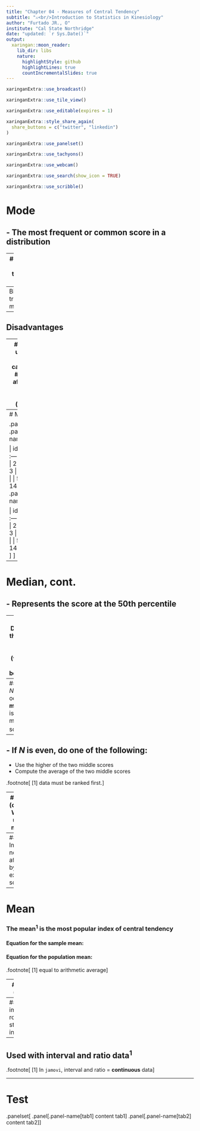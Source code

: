 ```yaml
---
title: "Chapter 04 - Measures of Central Tendency"
subtitle: "⚔<br/>Introduction to Statistics in Kinesiology"
author: "Furtado JR., O"
institute: "Cal State Northridge"
date: "updated: `r Sys.Date()`"
output:
  xaringan::moon_reader:
    lib_dir: libs
    nature:
      highlightStyle: github
      highlightLines: true
      countIncrementalSlides: true
---
```


```r
xaringanExtra::use_broadcast()
```

```r
xaringanExtra::use_tile_view()
```
```r
xaringanExtra::use_editable(expires = 1)
```
```r
xaringanExtra::style_share_again(
  share_buttons = c("twitter", "linkedin")
)
```
```r
xaringanExtra::use_panelset()
```

```r
xaringanExtra::use_tachyons()
```
```r
xaringanExtra::use_webcam()
```

```r
xaringanExtra::use_search(show_icon = TRUE)
```

```r
xaringanExtra::use_scribble()
```


# Mode
## - The most frequent or common score in a distribution

--
## - What if more than one mode?

--
Bimodal, trimodal... multimodal

--
## Disadvantages

--
### 1. Not useful for further calculations
### 2. not affected by extreme scores (outlines)

---
# Median


.panelset[
.panel[.panel-name[even]

| id    | scores |
| :---  | :----: |
| 1     |   2   |
| 2     |   4  |
| 3     |   7  |
| 4     |   11  |
| 5     |   12  |
| 6     |   14  |
]
.panel[.panel-name[odd]

| id    | scores |
| :---  | :----: |
| 1     |   2   |
| 2     |   4  |
| 3     |   7  |
| 4     |   11  |
| 5     |   12  |
| 6     |   14  |
| 7     |   16  |
]
]

---
# Median, cont.
## - Represents the score at the **50th percentile**

--
## - Divides the data set in two (visible in a boxplot)

--
## - If *N* is odd, **median** is the middle score<sup>1</sup> 

--
## - If *N* is even, do one of the following:
- Use the higher of the two middle scores
- Compute the average of the two middle scores


.footnote[
[1] data must be ranked first.
]

---
# Median (cont.)
## When to use the **median**?

### - use with ordinal data or cases of highly skewed distributions

--
### Important: not affected by extreme scores

---
# Mean 

### The **mean**<sup>1</sup> is the most popular index of central tendency

#### Equation for the **sample** mean:
\begin{align} \bar{x}=\frac{\sum x}{n} \end{align}

#### Equation for the **population** mean:
\begin{align} \mu=\frac{\sum x}{N} \end{align}

.footnote[
[1] equal to arithmetic average
]

---
# Mean (cont.) 

## The most sensitive of the central tendency indices
### 1. affected by every score in the
### 2. greatly affected by outliers

--
## Play important role on statistical inference

--
## Used with interval and ratio data<sup>1</sup>

.footnote[
[1] In `jamovi`, interval and ratio = **continuous** data
]

---
# Test

.panelset[
.panel[.panel-name[tab1]
content tab1
]
.panel[.panel-name[tab2]
content tab2
]
]




